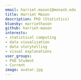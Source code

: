 ```yaml
---
email: harriet.mason1@monash.edu
title: Harriet Mason
description: PhD (Statistics)
bluesky: marriethason
github: harriet-mason
interests:
- statistical computing
- data visualisation
- data storytelling
- visual explanations
user_groups:
- PhD Student
- Current
image: avatar.jpg
---
```

